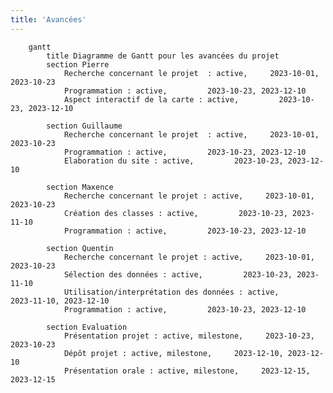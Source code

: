 ---
title: 'Avancées'
---
```{mermaid}
    gantt
        title Diagramme de Gantt pour les avancées du projet
        section Pierre
            Recherche concernant le projet  : active,     2023-10-01, 2023-10-23
            Programmation : active,         2023-10-23, 2023-12-10
            Aspect interactif de la carte : active,         2023-10-23, 2023-12-10
            
        section Guillaume
            Recherche concernant le projet  : active,     2023-10-01, 2023-10-23
            Programmation : active,         2023-10-23, 2023-12-10
            Elaboration du site : active,         2023-10-23, 2023-12-10
            
        section Maxence
            Recherche concernant le projet : active,     2023-10-01, 2023-10-23
            Création des classes : active,         2023-10-23, 2023-11-10
            Programmation : active,         2023-10-23, 2023-12-10
            
        section Quentin
            Recherche concernant le projet : active,     2023-10-01, 2023-10-23
            Sélection des données : active,         2023-10-23, 2023-11-10
            Utilisation/interprétation des données : active,         2023-11-10, 2023-12-10
            Programmation : active,         2023-10-23, 2023-12-10
            
        section Evaluation
            Présentation projet : active, milestone,     2023-10-23, 2023-10-23
            Dépôt projet : active, milestone,     2023-12-10, 2023-12-10
            Présentation orale : active, milestone,     2023-12-15, 2023-12-15

```